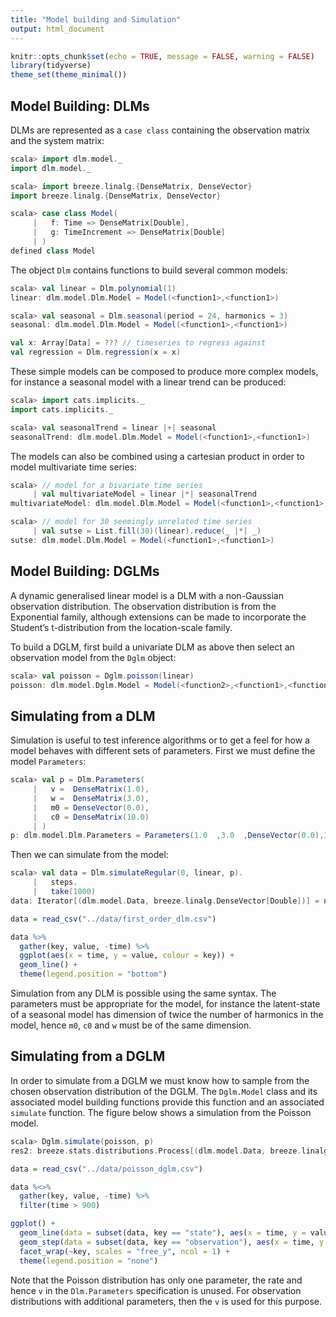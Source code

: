 ```yaml
---
title: "Model building and Simulation"
output: html_document
---
```


```r
knitr::opts_chunk$set(echo = TRUE, message = FALSE, warning = FALSE)
library(tidyverse)
theme_set(theme_minimal())
```

## Model Building: DLMs

DLMs are represented as a `case class` containing the observation matrix and the system matrix:

```scala
scala> import dlm.model._
import dlm.model._

scala> import breeze.linalg.{DenseMatrix, DenseVector}
import breeze.linalg.{DenseMatrix, DenseVector}

scala> case class Model(
     |   f: Time => DenseMatrix[Double],
     |   g: TimeIncrement => DenseMatrix[Double]
     | )
defined class Model
```

The object `Dlm` contains functions to build several common models:

```scala
scala> val linear = Dlm.polynomial(1)
linear: dlm.model.Dlm.Model = Model(<function1>,<function1>)

scala> val seasonal = Dlm.seasonal(period = 24, harmonics = 3)
seasonal: dlm.model.Dlm.Model = Model(<function1>,<function1>)
```

```scala
val x: Array[Data] = ??? // timeseries to regress against
val regression = Dlm.regression(x = x)
```

These simple models can be composed to produce more complex models, for instance a seasonal model with a linear trend can be produced:

```scala
scala> import cats.implicits._
import cats.implicits._

scala> val seasonalTrend = linear |+| seasonal
seasonalTrend: dlm.model.Dlm.Model = Model(<function1>,<function1>)
```

The models can also be combined using a cartesian product in order to model multivariate time series:

```scala
scala> // model for a bivariate time series
     | val multivariateModel = linear |*| seasonalTrend
multivariateModel: dlm.model.Dlm.Model = Model(<function1>,<function1>)

scala> // model for 30 seemingly unrelated time series
     | val sutse = List.fill(30)(linear).reduce(_ |*| _)
sutse: dlm.model.Dlm.Model = Model(<function1>,<function1>)
```

## Model Building: DGLMs

A dynamic generalised linear model is a DLM with a non-Gaussian observation distribution. The observation distribution is from the Exponential family, although extensions can be made to incorporate the Student's t-distribution from the location-scale family.

To build a DGLM, first build a univariate DLM as above then select an observation model from the `Dglm` object:

```scala
scala> val poisson = Dglm.poisson(linear)
poisson: dlm.model.Dglm.Model = Model(<function2>,<function1>,<function1>,<function1>)
```

## Simulating from a DLM

Simulation is useful to test inference algorithms or to get a feel for how a model behaves with different sets of parameters. First we must define the model `Parameters`:

```scala
scala> val p = Dlm.Parameters(
     |   v =  DenseMatrix(1.0),
     |   w =  DenseMatrix(3.0),
     |   m0 = DenseVector(0.0),
     |   c0 = DenseMatrix(10.0)
     | )
p: dlm.model.Dlm.Parameters = Parameters(1.0  ,3.0  ,DenseVector(0.0),10.0  )
```

Then we can simulate from the model:

```scala
scala> val data = Dlm.simulateRegular(0, linear, p).
     |   steps.
     |   take(1000)
data: Iterator[(dlm.model.Data, breeze.linalg.DenseVector[Double])] = non-empty iterator
```

```r
data = read_csv("../data/first_order_dlm.csv")

data %>%
  gather(key, value, -time) %>%
  ggplot(aes(x = time, y = value, colour = key)) +
  geom_line() +
  theme(legend.position = "bottom")
```

Simulation from any DLM is possible using the same syntax. The parameters must be appropriate for the model, for instance the latent-state of a seasonal model has dimension of twice the number of harmonics in the model, hence `m0`, `c0` and `w` must be of the same dimension. 

## Simulating from a DGLM

In order to simulate from a DGLM we must know how to sample from the chosen observation distribution of the DGLM. The `Dglm.Model` class and its associated model building functions provide this function and an associated `simulate` function. The figure below shows a simulation from the Poisson model.

```scala
scala> Dglm.simulate(poisson, p)
res2: breeze.stats.distributions.Process[(dlm.model.Data, breeze.linalg.DenseVector[Double])] = breeze.stats.distributions.MarkovChain$$anon$1@55fdac85
```

```r
data = read_csv("../data/poisson_dglm.csv")

data %<>%
  gather(key, value, -time) %>%
  filter(time > 900) 

ggplot() +
  geom_line(data = subset(data, key == "state"), aes(x = time, y = value)) +
  geom_step(data = subset(data, key == "observation"), aes(x = time, y = value)) +
  facet_wrap(~key, scales = "free_y", ncol = 1) +
  theme(legend.position = "none")
```

Note that the Poisson distribution has only one parameter, the rate and hence `v` in the `Dlm.Parameters` specification is unused. For observation distributions with additional parameters, then the `v` is used for this purpose.
